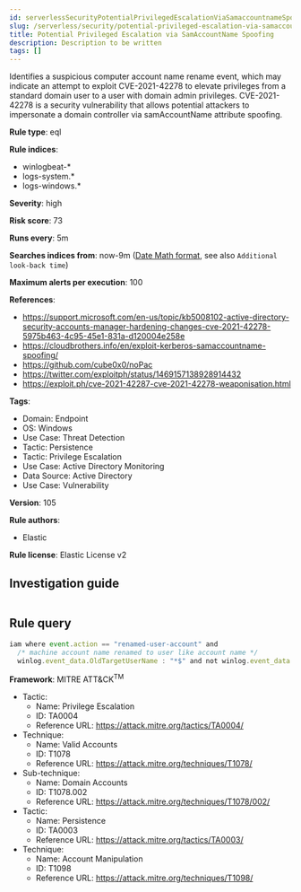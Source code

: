 ```yaml
---
id: serverlessSecurityPotentialPrivilegedEscalationViaSamaccountnameSpoofing
slug: /serverless/security/potential-privileged-escalation-via-samaccountname-spoofing
title: Potential Privileged Escalation via SamAccountName Spoofing
description: Description to be written
tags: []
---
```


<div id="potential-privileged-escalation-via-samaccountname-spoofing"></div>

Identifies a suspicious computer account name rename event, which may indicate an attempt to exploit CVE-2021-42278 to elevate privileges from a standard domain user to a user with domain admin privileges. CVE-2021-42278 is a security vulnerability that allows potential attackers to impersonate a domain controller via samAccountName attribute spoofing.

**Rule type**: eql

**Rule indices**: 

* winlogbeat-*
* logs-system.*
* logs-windows.*

**Severity**: high

**Risk score**: 73

**Runs every**: 5m

**Searches indices from**: now-9m ([Date Math format](((ref))/common-options.html#date-math), see also <DocLink id="serverlessSecurityRulesUiCreate" section="set-the-rules-schedule">`Additional look-back time`</DocLink>)

**Maximum alerts per execution**: 100

**References**: 

* https://support.microsoft.com/en-us/topic/kb5008102-active-directory-security-accounts-manager-hardening-changes-cve-2021-42278-5975b463-4c95-45e1-831a-d120004e258e
* https://cloudbrothers.info/en/exploit-kerberos-samaccountname-spoofing/
* https://github.com/cube0x0/noPac
* https://twitter.com/exploitph/status/1469157138928914432
* https://exploit.ph/cve-2021-42287-cve-2021-42278-weaponisation.html

**Tags**: 

* Domain: Endpoint
* OS: Windows
* Use Case: Threat Detection
* Tactic: Persistence
* Tactic: Privilege Escalation
* Use Case: Active Directory Monitoring
* Data Source: Active Directory
* Use Case: Vulnerability

**Version**: 105

**Rule authors**: 

* Elastic

**Rule license**: Elastic License v2

## Investigation guide

```markdown

```

## Rule query

```js
iam where event.action == "renamed-user-account" and
  /* machine account name renamed to user like account name */
  winlog.event_data.OldTargetUserName : "*$" and not winlog.event_data.NewTargetUserName : "*$"

```

**Framework**: MITRE ATT&CK<sup>TM</sup>

* Tactic:
    * Name: Privilege Escalation
    * ID: TA0004
    * Reference URL: https://attack.mitre.org/tactics/TA0004/
* Technique:
    * Name: Valid Accounts
    * ID: T1078
    * Reference URL: https://attack.mitre.org/techniques/T1078/
* Sub-technique:
    * Name: Domain Accounts
    * ID: T1078.002
    * Reference URL: https://attack.mitre.org/techniques/T1078/002/
* Tactic:
    * Name: Persistence
    * ID: TA0003
    * Reference URL: https://attack.mitre.org/tactics/TA0003/
* Technique:
    * Name: Account Manipulation
    * ID: T1098
    * Reference URL: https://attack.mitre.org/techniques/T1098/

